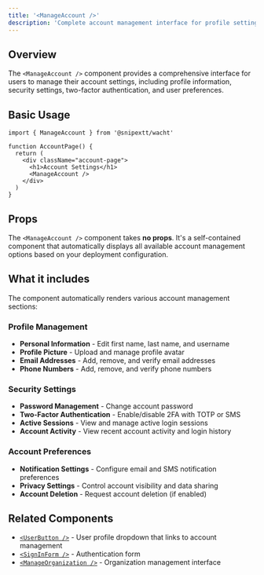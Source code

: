 ```yaml
---
title: '<ManageAccount />'
description: 'Complete account management interface for profile settings, security options, and 2FA configuration'
---
```


## Overview

The `<ManageAccount />` component provides a comprehensive interface for users to manage their account settings, including profile information, security settings, two-factor authentication, and user preferences.

## Basic Usage

```tsx
import { ManageAccount } from '@snipextt/wacht'

function AccountPage() {
  return (
    <div className="account-page">
      <h1>Account Settings</h1>
      <ManageAccount />
    </div>
  )
}
```

## Props

The `<ManageAccount />` component takes **no props**. It's a self-contained component that automatically displays all available account management options based on your deployment configuration.

## What it includes

The component automatically renders various account management sections:

### Profile Management
- **Personal Information** - Edit first name, last name, and username
- **Profile Picture** - Upload and manage profile avatar
- **Email Addresses** - Add, remove, and verify email addresses
- **Phone Numbers** - Add, remove, and verify phone numbers

### Security Settings
- **Password Management** - Change account password
- **Two-Factor Authentication** - Enable/disable 2FA with TOTP or SMS
- **Active Sessions** - View and manage active login sessions
- **Account Activity** - View recent account activity and login history

### Account Preferences
- **Notification Settings** - Configure email and SMS notification preferences
- **Privacy Settings** - Control account visibility and data sharing
- **Account Deletion** - Request account deletion (if enabled)

## Related Components

- [`<UserButton />`](/components/user-button) - User profile dropdown that links to account management
- [`<SignInForm />`](/components/signin-form) - Authentication form
- [`<ManageOrganization />`](/components/manage-organization) - Organization management interface